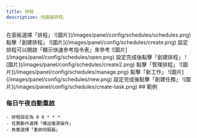 ```yaml
---
title: 排程
description: 伺服器排程。
---
```



<Steps>
    <Step>
    在面板選擇「排程」
    ![圖片](/images/panel/config/schedules/schedules.png)
    </Step>
    <Step>
    點擊「創建排程」
    ![圖片](/images/panel/config/schedules/create.png)
    </Step>
    <Step>
    設定排程可以開啟「顯示快速參考指令表」來參考
    ![圖片](/images/panel/config/schedules/open.png)
    </Step>
    <Step>
    設定完成後點擊「創建排程」
    ![圖片](/images/panel/config/schedules/create2.png)
    </Step>
    <Step>
    點擊「管理排程」
    ![圖片](/images/panel/config/schedules/manage.png)
    </Step>
    <Step>
    點擊「新工作」
    ![圖片](/images/panel/config/schedules/new.png)
    </Step>
    <Step>
    設定完成後點擊「創建任務」
    ![圖片](/images/panel/config/schedules/create-task.png)
    </Step>
</Steps>
## 範例

### 每日午夜自動重啟

    - 排程設定為 0 0 * * *
    - 任務動作選擇「傳送電源操作」
    - 負載選擇「重啟伺服器」
